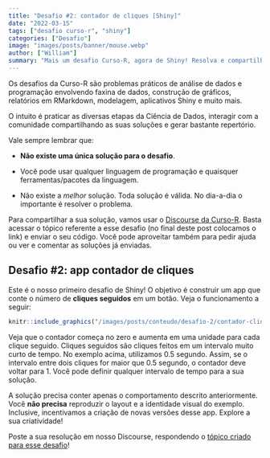 ```yaml
---
title: "Desafio #2: contador de cliques [Shiny]"
date: "2022-03-15"
tags: ["desafio curso-r", "shiny"]
categories: ["Desafio"]
image: "images/posts/banner/mouse.webp"
author: ["William"]
summary: "Mais um desafio Curso-R, agora de Shiny! Resolva e compartilhe a sua solução em nosso Discourse!"
---
```


Os desafios da Curso-R são problemas práticos de análise de dados e programação envolvendo faxina de dados, construção de gráficos, relatórios em RMarkdown, modelagem, aplicativos Shiny e muito mais. 

O intuito é praticar as diversas etapas da Ciência de Dados, interagir com a comunidade compartilhando as suas soluções e gerar bastante repertório.

Vale sempre lembrar que:

- **Não existe uma única solução para o desafio**.

- Você pode usar qualquer linguagem de programação e quaisquer ferramentas/pacotes da linguagem.

- Não existe a *melhor* solução. Toda solução é válida. No dia-a-dia o importante é resolver o problema.

Para compartilhar a sua solução, vamos usar o [Discourse da Curso-R](https://discourse.curso-r.com/). Basta acessar o tópico referente a esse desafio (no final deste post colocamos o link) e enviar o seu código. Você pode aproveitar também para pedir ajuda ou ver e comentar as soluções já enviadas.

## Desafio #2: app contador de cliques

Este é o nosso primeiro desafio de Shiny! O objetivo é construir um app que conte o número de **cliques seguidos** em um botão. Veja o funcionamento a seguir:

```r
knitr::include_graphics("/images/posts/conteudo/desafio-2/contador-cliques.gif")
```

Veja que o contador começa no zero e aumenta em uma unidade para cada clique seguido. Cliques seguidos são cliques feitos em um intervalo muito curto de tempo. No exemplo acima, utilizamos 0.5 segundo. Assim, se o intervalo entre dois cliques for maior que 0.5 segundo, o contador deve voltar para 1. Você pode definir qualquer intervalo de tempo para a sua solução.

A solução precisa conter apenas o comportamento descrito anteriormente. Você **não precisa** reproduzir o layout e a identidade visual do exemplo. Inclusive, incentivamos a criação de novas versões desse app. Explore a sua criatividade!

Poste a sua resolução em nosso Discourse, respondendo o [tópico criado para esse desafio](https://discourse.curso-r.com/t/desafio-2-contador-de-cliques-shiny/1903)!

